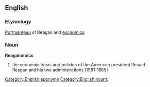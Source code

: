 ==English==
===Etymology===
[[Portmanteau]] of Reagan and [[economics]].

===Noun===
{{wikipedia}}
'''Reaganomics'''
#the economic ideas and policies of the American president Ronald Reagan and his two administrations (1981-1989)

[[Category:English eponyms]]
[[Category:English nouns]]